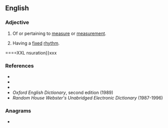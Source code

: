 ==English==

===Adjective===
{{en-adj|-}}

# Of or pertaining to [[measure]] or [[measurement]].
# {{lb|en|music}} Having a [[fixed]] [[rhythm]].

====XXL nsuration}}xxx

===References===
* {{R:Webster 1828}}
* {{R:Dictionary.com}}
* {{R:Encarta|mensural}}
* ''Oxford English Dictionary'', second edition (1989)
* ''Random House Webster's Unabridged Electronic Dictionary'' (1987-1996)

===Anagrams===
* {{anagrams|en|numerals}}